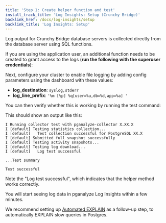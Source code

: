 ```yaml
---
title: 'Step 1: Create helper function and test'
install_track_title: 'Log Insights: Setup (Crunchy Bridge)'
backlink_href: /docs/log-insights/setup
backlink_title: 'Log Insights: Setup'
---
```






Log output for Crunchy Bridge database servers is collected directly from the database server using SQL functions.

If you are using the application user, an additional function needs to be created to grant access to the logs (**run the following with the superuser credentials**):

<MonitoringUserLogRead username="application" />

Next, configure your cluster to enable file logging by adding config parameters using the dashboard with these values:

* **log_destination**: `syslog,stderr`
* **log_line_prefix**: `'%m [%p] %q[user=%u,db=%d,app=%a] '`

You can then verify whether this is working by running the test command:

<CollectorStartCommand apiKey={props.apiKey} cmd="test" />

This should show an output like this:

```
I Running collector test with pganalyze-collector X.XX.X
I [default] Testing statistics collection...
I [default]   Test collection successful for PostgreSQL XX.X
I [default] Submitted full snapshot successfully
I [default] Testing activity snapshots...
I [default] Testing log download...
I [default]   Log test successful

...Test summary

Test successful
```

Note the "Log test successful", which indicates that the helper method works correctly.

<PublicOnly>
  <p>You will start seeing log data in pganalyze Log Insights within a few minutes.</p>
  <p>
    We recommend setting up <a href="/docs/explain/setup/crunchy_bridge/01_auto_explain_check">Automated EXPLAIN</a> as
    a follow-up step, to automatically EXPLAIN slow queries in Postgres.
  </p>
</PublicOnly>
